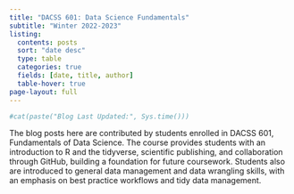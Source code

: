 ---
title: "DACSS 601: Data Science Fundamentals"
subtitle: "Winter 2022-2023"
listing:
  contents: posts
  sort: "date desc"
  type: table
  categories: true
  fields: [date, title, author]
  table-hover: true
page-layout: full
---

```{r echo=FALSE}
#cat(paste("Blog Last Updated:", Sys.time()))
```

The blog posts here are contributed by students enrolled in DACSS 601, Fundamentals of Data Science. The course provides students with an introduction to R and the tidyverse, scientific publishing, and collaboration through GitHub, building a foundation for future coursework. Students also are introduced to general data management and data wrangling skills, with an emphasis on best practice workflows and tidy data management.
